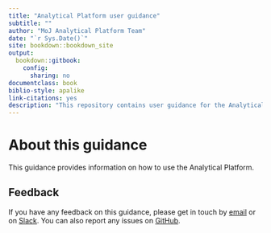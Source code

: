 ```yaml
---
title: "Analytical Platform user guidance"
subtitle: ""
author: "MoJ Analytical Platform Team"
date: "`r Sys.Date()`"
site: bookdown::bookdown_site
output:
  bookdown::gitbook:
    config:
      sharing: no
documentclass: book
biblio-style: apalike
link-citations: yes
description: "This repository contains user guidance for the Analytical Platform."
---
```


# About this guidance {-}

This guidance provides information on how to use the Analytical Platform.

## Feedback {-}

If you have any feedback on this guidance, please get in touch by [email](mailto:analytical_platform@digital.justice.gov.uk) or on [Slack](https://asdslack.slack.com/messages/C4PF7QAJZ/). You can also report any issues on [GitHub](https://github.com/moj-analytical-services/platform_user_guidance/issues).
